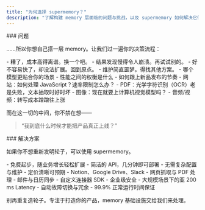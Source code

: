 ```yaml
---
title: "为何选择 supermemory？"
description: "了解构建 memory 层面临的问题与挑战，以及 supermemory 如何解决它们！"
---
```


<div id="the-problem">
  ### 问题
</div>

……所以你想自己搭一层 memory。让我们过一遍你的决策流程：

<Steps>
  <Step title="Let's choose a vector database">
    <Card title="Found a vector database?">
      - 糟了，成本高得离谱。换一个吧。
      - 结果发现慢得令人崩溃。再试试别的。
      - 好不容易快了，却没法扩展。回到原点。
      - 维护简直噩梦。得找其他方案。
    </Card>
  </Step>
  <Step title="Now for the embedding model">
    <Card title="Unless you have a PhD in AI, good luck figuring out:">
      - 哪个模型更贴合你的场景
      - 性能之间的权衡是什么
      - 如何跟上新品发布的节奏
    </Card>
  </Step>
  <Step title="Time to build the memory layer">
    <CardGroup cols="1">
      <Card title="So many types of content">
        - 网站：如何处理 JavaScript？速率限制怎么办？
        - PDF：光学字符识别（OCR）老是失败，文本抽取时好时坏
        - 图像：现在就要上计算机视觉模型吗？
        - 音频/视频：转写成本蹭蹭往上涨
      </Card>
    </CardGroup>
  </Step>
</Steps>

而在这一切的中间，你不禁在想——

> “我到底什么时候才能把产品真正上线？”

<div id="the-solution">
  ### 解决方案
</div>

如果你不想重新发明轮子，可以使用 supermemory。

<CardGroup cols="1">
  <Card title="价格实惠，易于上手" icon="banknote">
    - 免费起步，随业务增长轻松扩展
    - 简洁的 API，几分钟即可部署
    - 无需复杂配置与维护
    - 定价清晰可预期
  </Card>
  <Card title="简洁的连接器" icon="plug">
    - Notion、Google Drive、Slack
    - 网页抓取与 PDF 处理
    - 邮件与日历同步
    - 自定义连接器 SDK
  </Card>
  <Card title="生产就绪" icon="activity">
    - 企业级安全
    - 大规模场景下的亚 200 ms Latency
    - 自动故障切换与冗余
    - 99.9% 正常运行时间保证
  </Card>
</CardGroup>

别再重复造轮子。专注于打造你的产品，memory 基础设施交给我们来处理。